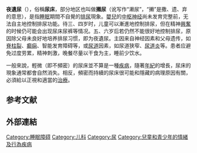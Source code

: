 {{Unreferenced|time=20210128}}
{{Expand English|Nocturnal enuresis}}
{{Medical}}

'''夜遺尿'''（{{lang-en|Nocturnal enuresis}}），俗稱'''尿床'''，部分地区也叫做'''攋尿'''（讹写作“濑尿”，“攋”是撒、遗、弃的意思），是指[[睡眠|睡眠]]期間不自覺的[[排尿|排尿]]現象。[[嬰兒|嬰兒]]的[[中枢神经系统疾病|中枢神经]]尚未发育完整前，无法自主地控制排尿功能。待三、四岁时，儿童可以漸進地控制排尿，但在精神[[興奮|興奮]]的时候仍可能会出现尿床尿裤等情况。五、六岁后若仍然不能很好地控制排尿，原因除父母未良好地培养排尿习惯，即为夜遺尿。主因来自神经因素和父母遗传，如[[脊柱裂|脊柱裂]]、[[癫痫|癫痫]]、智能发育障碍等，或[[尿道|尿道]]因素，如尿道狭窄、[[尿道炎|尿道炎]]等。患者应避免过度劳累，精神刺激，晚餐尽量以干食为主，睡前少饮水。

一般來說，輕微（即不頻密）的尿床並不算是一種[[疾病|疾病]]，隨著[[年紀|年紀]]的增長，尿床的現象通常都會自然消失。相反，頻密而持續的尿床很可能和隱藏的病理原因有關，必須給以正視和適當的[[治療|治療]]。

== 参考文献 ==
{{Reflist|2}}

== 外部連結 ==

{{Authority control}}
[[Category:睡眠障碍|Category:睡眠障碍]]
[[Category:儿科|Category:儿科]]
[[Category:尿|Category:尿]]
[[Category:兒童和青少年的情緒及行為疾病|Category:兒童和青少年的情緒及行為疾病]]